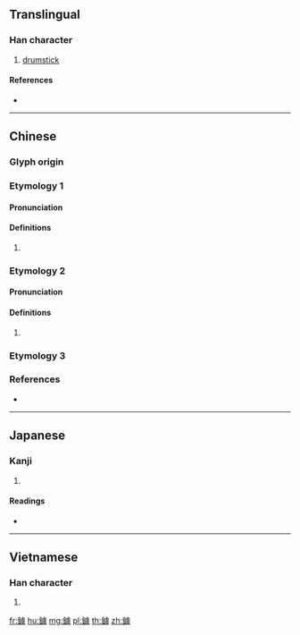 {{character info/new}}
==Translingual==

===Han character===
{{Han char|rn=167|rad=金|as=13|sn=21|four=81132|canj=CYPO}}

# [[drumstick]]

====References====
* {{Han ref|kx=1324.120|dkj=40957|dj=1825.110|hdz=64262.160|uh=943B|ud=37947|bh=F65F|bd=63071}}

----

==Chinese==
{{zh-forms}}

===Glyph origin===
{{Han etym}}

===Etymology 1===

====Pronunciation====
{{zh-pron
|m=jù
|c=geoi3
|mc=
|oc=
|cat=
}}
{{attention|zh|distribute mc/oc}}

====Definitions====
{{zh-hanzi}}

# {{rfdef|zh}}

===Etymology 2===

====Pronunciation====
{{zh-pron
|m=
|c=keoi4
|mc=
|oc=
|cat=
}}

====Definitions====
{{zh-hanzi}}

# {{rfdef|zh}}

===Etymology 3===
{{zh-see|虡|v}}

===References===
* {{R:yue:Hanzi}}

----

==Japanese==

===Kanji===
{{ja-kanji|grade=|rs=金13}}

# {{defn|lang=ja|sort=金13}}

====Readings====
* {{ja-readings|on=[[きょ]] (kyo), [[ご]] (go), [[こ]] (ko)|kun=[[かねかけ]] (kanekake)}}

----

==Vietnamese==

===Han character===
{{vi-hantu|gánh cứa|rs=金13}}

# {{defn|lang=vi|sort=金13}}

[[fr:鐻]]
[[hu:鐻]]
[[mg:鐻]]
[[pl:鐻]]
[[th:鐻]]
[[zh:鐻]]